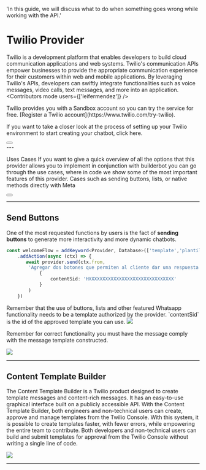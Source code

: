 
  'In this guide, we will discuss what to do when something goes wrong while working with the API.'

# Twilio Provider

Twilio is a development platform that enables developers to build cloud communication applications and web systems. Twilio's communication APIs empower businesses to provide the appropriate communication experience for their customers within web and mobile applications. By leveraging Twilio's APIs, developers can swiftly integrate functionalities such as voice messages, video calls, text messages, and more into an application.
<Contributors mode users={['leifermendez']} />

<Note>
Twilio provides you with a Sandbox account so you can try the service for free. [Register a Twilio account](https://www.twilio.com/try-twilio).
</Note>

If you want to take a closer look at the process of setting up your Twilio environment to start creating your chatbot, click here.

<div className="not-prose aling-block">
  <Button
    href="/providers/twilio/deploy"
    variant="text"
    arrow="right"
    children="More info about Twilio Deploy"
  />
</div>
---

Uses Cases
If you want to give a quick overview of all the options that this provider allows you to implement in conjunction with builderbot you can go through the use cases, where in code we show some of the most important features of this provider. Cases such as sending buttons, lists, or native methods directly with Meta

<div className="not-prose aling-block">
  <Button
    href="/providers/twilio/uses-cases"
    variant="text"
    arrow="right"
    children="More info about Twilio uses cases"
  />
</div>

---

## Send Buttons
One of the most requested functions by users is the fact of __sending buttons__ to generate more interactivity and more dynamic chatbots.

```ts {{title:'app.ts'}}
const welcomeFlow = addKeyword<Provider, Database>(['template','plantilla'])
    .addAction(async (ctx) => {
       await provider.send(ctx.from,
        'Agregar dos botones que permiten al cliente dar una respuesta mas rapida',
            {
                contentSid: 'HXXXXXXXXXXXXXXXXXXXXXXXXXXXXXXX'
            }
        )
    })
```


<Note>
Remember that the use of buttons, lists and other featured Whatsapp functionality needs to be a template authorized by the provider.
`contentSid` is the id of the approved template you can use.
</Note>

<Image label="Content Quick" src="https://i.imgur.com/RYnLCAy.png" />

Remember for correct functionality you must have the message comply with the message template constructed.

<Image label="Buttons Examples" src="https://i.imgur.com/zama25v.png" />

---

## Content Template Builder

The Content Template Builder is a Twilio product designed to create template messages and content-rich messages. It has an easy-to-use graphical interface built on a publicly accessible API. With the Content Template Builder, both engineers and non-technical users can create, approve and manage templates from the Twilio Console.
With this system, it is possible to create templates faster, with fewer errors, while empowering the entire team to contribute. Both developers and non-technical users can build and submit templates for approval from the Twilio Console without writing a single line of code.

<Image label="Content Templates" src="https://i.imgur.com/14aes3Z.png" />

---

<Guides />

<Resources />

